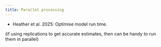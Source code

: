 ```yaml
---
title: Parallel processing
---
```


:::{.guidelines}
* Heather et al. 2025: Optimise model run time.
:::

(if using replications to get accurate estimates, then can be handy to run them in parallel)